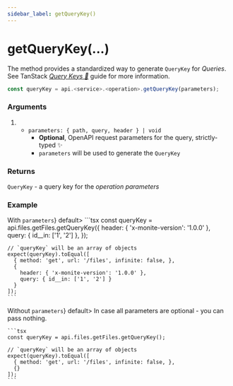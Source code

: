 ```yaml
---
sidebar_label: getQueryKey()
---
```



# getQueryKey(...)

The method provides a standardized way to generate `QueryKey` for _Queries_.
See TanStack [_Query Keys 🌴_](https://tanstack.com/query/latest/docs/framework/react/guides/query-keys) guide for more information.

```ts
const queryKey = api.<service>.<operation>.getQueryKey(parameters);
```

### Arguments

1.  - `parameters: { path, query, header } | void`
      - **Optional**, OpenAPI request parameters for the query, strictly-typed ✨
      - `parameters` will be used to generate the `QueryKey`

### Returns

`QueryKey` - a query key for the _operation_ _parameters_

### Example

<Tabs>
  <TabItem value="with-parameters" label={<span style={{verticalAlign: 'middle'}}>With <code style={{display: 'inline-block'}}>parameters</code></span>} default>
    ```tsx
    const queryKey = api.files.getFiles.getQueryKey({
      header: { 'x-monite-version': '1.0.0' },
      query: { id__in: ['1', '2'] },
    });

    // `queryKey` will be an array of objects
    expect(queryKey).toEqual([
      { method: 'get', url: '/files', infinite: false, },
      {
        header: { 'x-monite-version': '1.0.0' },
        query: { id__in: ['1', '2'] }
      }
    ]);
    ```
  </TabItem>
  <TabItem value="without-parameters" label={<span style={{verticalAlign: 'middle'}}>Without <code style={{display: 'inline-block', textDecoration: 'line-through'}}>parameters</code></span>} default>
    In case all parameters are optional - you can pass nothing.

    ```tsx
    const queryKey = api.files.getFiles.getQueryKey();

    // `queryKey` will be an array of objects
    expect(queryKey).toEqual([
      { method: 'get', url: '/files', infinite: false, },
      {}
    ]);
    ```
  </TabItem>
</Tabs>
